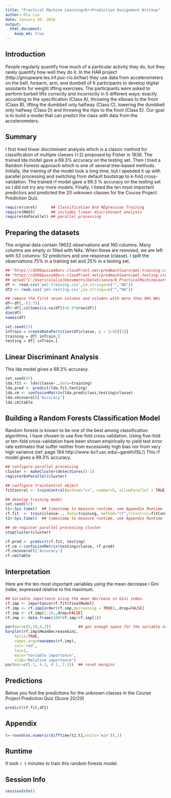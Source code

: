 ```yaml
---
title: "Practical Machine Learning<br>Prediction Assignment Writeup"
author: Ola Lie
date: January 30, 2016
output:
  html_document:
    keep_md: true 
--- 
```

Introduction
------------
People regularly quantify how much of a particular activity they do, but they rarely quantify how well they do it. In the HAR project (http://groupware.les.inf.puc-rio.br/har) they use data from accelerometers on the belt, forearm, arm, and dumbell of 6 participants to develop digital assistants for weight lifting exercises. The participants were asked to perform barbell lifts correctly and incorrectly in 5 different ways: exactly according to the specification (Class A), throwing the elbows to the front (Class B), lifting the dumbbell only halfway (Class C), lowering the dumbbell only halfway (Class D) and throwing the hips to the front (Class E). Our goal is to build a model that can predict the class with data from the accelerometers.

Summary
-------
I first tried linear discriminant analysis which is a classic method for classification of multiple classes (>2) proposed by Fisher in 1936. The trained lda model gave a 69.3% accuracy on the testing set. Then I tried a Random Forests approach which is one of several tree-based methods. Initially, the training of the model took a long time, but I speeded it up with parallel processing and switching from default bootstrap to k-fold cross-validation. The trained rf model gave a 99.3 % accuracy on the testing set so I did not try any more models. Finally, I listed the ten most important predictors and predicted the 20 unknown classes for the Course Project Prediction Quiz.
```r
require(caret)      ## Classification And REgression Training
require(MASS)       ## includes linear discriminant analysis
require(doParallel) ## parallel processing
```

Preparing the datasets
----------------------
The original data contain 19622 observations and 160 columns. Many columns are empty or filled with NAs. When these are removed, we are left with 53 columns: 52 predictors and one response (classe). I spilt the observations 75% in a training set and 25% in a testing set.
```r

## "https://d396qusza40orc.cloudfront.net/predmachlearn/pml-training.csv")
## "https://d396qusza40orc.cloudfront.net/predmachlearn/pml-testing.csv")
## setwd("C:/Users/olalie/Documents/DataScience/8_PracticalMachineLearning/COURSE_PROJECTS")
df <- read.csv('pml-training.csv',na.strings=c("","NA"))
df2 <- read.csv('pml-testing.csv',na.strings=c("","NA"))

## remove the first seven columns and columns with more than 90% NAs
df<-df[,-(1:7)]
df<-df[,colSums(is.na(df))<0.9*nrow(df)]
dim(df)
names(df)

set.seed(23)
inTrain = createDataPartition(df$classe, p = 3/4)[[1]]
training = df[ inTrain,]
testing = df[-inTrain,]
```

Linear Discriminant Analysis
----------------------------
This lda model gives a 69.3% accuracy.
```r
set.seed(07)
lda.fit <- lda(classe~.,data=training)
lda.pred <- predict(lda.fit,testing)
lda.cm <- confusionMatrix(lda.pred$class,testing$classe)
lda.cm$overall['Accuracy']
lda.cm$table
```

Building a Random Forests Classification Model
----------------------------------------------
Random forests is known to be one of the best among classification algorithms. I have chosen to use five-fold cross validation. Using five-fold or ten-fold cross-validation have been shown empirically to yield test error rate estimates that suffer neither from excessively high bias nor from very high variance (ref. page 184 http://www-bcf.usc.edu/~gareth/ISL/) This rf model gives a 99.3% accuracy.
```r

## configure parallel processing
cluster <- makeCluster(detectCores()-1)
registerDoParallel(cluster)

## configure trainControl object
fitControl <- trainControl(method="cv", number=5, allowParallel = TRUE)

## develop training model
set.seed(57)
t1<-Sys.time()  ## timestamp to measure runtime, see Appendix Runtime
rf.fit  <- train(classe~., data=training, method="rf",trControl=fitControl)
t2<-Sys.time()  ## timestamp to measure runtime, see Appendix Runtime

## de-register parallel processing cluster
stopCluster(cluster)
```
```r
rf.pred <- predict(rf.fit, testing)
rf.cm <-confusionMatrix(testing$classe, rf.pred)   
rf.cm$overall['Accuracy']
rf.cm$table
```

Interpretation
--------------
Here are the ten most important variables using the mean decrease i Gini index, expressed relative to the maximum.
```r
## Variable importance using the mean decrease in Gini index.
rf.imp <- importance(rf.fit$finalModel)
rf.imp <- rf.imp[order(rf.imp,decreasing = TRUE),,drop=FALSE]
rf.imp <- rf.imp[1:10,,drop=FALSE]
rf.imp <- data.frame(100*rf.imp/rf.imp[1])

par(mar=c(5,10,4,2))            ## get enough space for the variable names
barplot(rf.imp$MeanDecreaseGini,
    horiz=TRUE,
    names.arg=rownames(rf.imp),
    col='red',
    las=1,
    main="Variable importance", 
  	xlab="Relative importance")
par(mar=c(5.1, 4.1, 4.1, 2.1))  ## reset margins
```

Predictions
-----------
Below you find the predictions for the unknown classes in the Course Project Prediction Quiz (Score 20/20)
```r
predict(rf.fit,df2)
```

Appendix
--------
```r
t<-round(as.numeric(difftime(t2,t1,units='min')),1)
```

Runtime
-------
It took `r t` minutes to train this random forests model.  

Session Info
------------
```r
sessionInfo()
```

